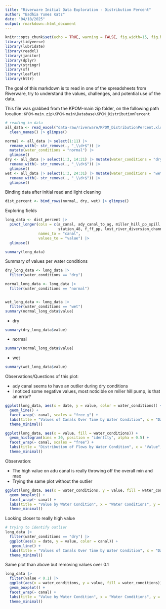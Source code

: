 ```yaml
---
title: "Riverware Initial Data Exploration - Distribution Percent"
author: "Badhia Yunes Katz"
date: "04/18/2025"
output: rmarkdown::html_document
---
```

```r
knitr::opts_chunk$set(echo = TRUE, warning = FALSE, fig.width=15, fig.height=10)
library(tidyverse)
library(lubridate)
library(readxl)
library(janitor)
library(dplyr)
library(stringr)
library(sf)
library(leaflet)
library(httr)
```

The goal of this markdown is to read in one of the spreadsheets from Riverware, try to understand the values, challenges, and potential use of the data.

This file was grabbed from the KPOM-main zip folder, on the following path location: 
`KPOM-main.zip\KPOM-main\Database\KPOM_DistributionPercent`

```r
# reading in data
all_data <- read_excel("data-raw/riverware/KPOM_DistributionPercent.xlsx", skip = 5) |> 
  clean_names() |> glimpse()

normal <- all_data |> select(1:11) |> 
  rename_with(~ str_remove(., "_\\d+$")) |> 
  mutate(water_conditions = "normal") |> 
  glimpse()
dry <- all_data |> select(1:3, 14:21) |> mutate(water_conditions = "dry") |> 
  rename_with(~ str_remove(., "_\\d+$")) |> 
  glimpse()
wet <- all_data |> select(1:3, 24:31) |> mutate(water_conditions = "wet") |> 
  rename_with(~ str_remove(., "_\\d+$")) |> 
  glimpse()
```

Binding data after initial read and light cleaning

```r
dist_percent <- bind_rows(normal, dry, wet) |> glimpse() 
```


Exploring fields

```r
long_data <- dist_percent |> 
  pivot_longer(cols = c(a_canal, ady_canal_to_ag, miller_hill_pp_spill, north_canal,
                        station_48, f_ff_pp, lost_river_diversion_channel, ady_canal_to_lknwr),
               names_to = "canal",
               values_to = "value") |> 
  glimpse()

summary(long_data)
```
Summary of values per water conditions

```r
dry_long_data <- long_data |>
  filter(water_conditions == "dry")

normal_long_data <- long_data |>
  filter(water_conditions == "normal")


wet_long_data <- long_data |>
  filter(water_conditions == "wet")
summary(normal_long_data$value)
```
  - dry
  
```r
summary(dry_long_data$value)
```

  - normal
  
```r
summary(normal_long_data$value)
```

  - wet
  
```r
summary(wet_long_data$value)
```

Observations/Questions of this plot:

  - ady canal seems to have an outlier during dry conditions
  - I noticed some negative values, most noticible on miller hill pump, is that an error?

```r
ggplot(long_data, aes(x = date, y = value, color = water_conditions)) +
  geom_line() +
  facet_wrap(~ canal, scales = "free_y") +
  labs(title = "Values of Canals Over Time by Water Condition", x = "Date", y = "Value") +
  theme_minimal()
```

```r
ggplot(long_data, aes(x = value, fill = water_conditions)) +
  geom_histogram(bins = 30, position = "identity", alpha = 0.5) +
  facet_wrap(~ canal, scales = "free") +
  labs(title = "Distribution of Flows by Water Condition", x = "Value", y = "Count") +
  theme_minimal()
```

Observation: 

  - The high value on adu canal is really throwing off the overall min and max 
  - Trying the same plot without the outlier 
  
```r
ggplot(long_data, aes(x = water_conditions, y = value, fill = water_conditions)) +
  geom_boxplot() +
  facet_wrap(~ canal) +
  labs(title = "Value by Water Condition", x = "Water Conditions", y = "Value") +
  theme_minimal()
```

Looking closer to really high value

```r
# trying to identify outlier
long_data |> 
  filter(water_conditions == "dry") |> 
  ggplot(aes(x = date, y = value, color = canal)) +
   geom_line() +
  labs(title = "Values of Canals Over Time by Water Condition", x = "Date", y = "Value") +
  theme_minimal()
```

Same plot than above but removing values over 0.1

```r
long_data |> 
  filter(value < 0.1) |> 
  ggplot(aes(x = water_conditions, y = value, fill = water_conditions)) +
  geom_boxplot() +
  facet_wrap(~ canal) +
  labs(title = "Value by Water Condition", x = "Water Conditions", y = "Value") +
  theme_minimal()
```




